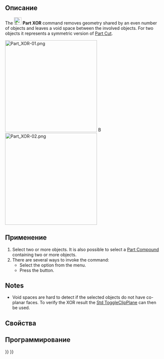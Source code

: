 <languages/>

{{Docnav/ru
|[[Part_Slice/ru|Разрезать и сгруппировать]]
|[[Part_CheckGeometry/ru|Проверка геометрии]]
|[[Part_Workbench/ru|Деталь]]
|IconL=Part_Slice.svg
|IconR=Part_CheckGeometry.svg
|IconC=Workbench_Part.svg
}}

{{GuiCommand/ru
|Name=Part XOR
|Name/ru=Булева XOR
|MenuLocation=Деталь → Разделить → Булево XOR
|Workbenches=[[Part_Workbench/ru|Деталь]]
|Version=0.17
|SeeAlso=[[Part_BooleanFragments/ru|Булево разделение]], [[Part_Slice/ru|Разрезать и сгруппировать]], [[Part_Cut/ru|Обрезать]], [[Part_Boolean/ru|Булевы операции]]
}}

<span id="Description"></span>
== Описание ==

The [[Image:Part_XOR.svg|24px]] '''Part XOR''' command removes geometry shared by an even number of objects and leaves a void space between the involved objects. For two objects it represents a symmetric version of [[Part_Cut|Part Cut]].

[[Image:Part_XOR-01.png|300px]] [[Image:Button_right.svg|16px|link=]]
[[Image:Part_XOR-02.png|300px]]
{{Caption|Three overlapping objects → Result object}}

<span id="Usage"></span>
==Применение==

# Select two or more objects. It is also possible to select a [[Part_Compound|Part Compound]] containing two or more objects.
# There are several ways to invoke the command:
#* Select the {{MenuCommand|Part → Split → [[Image:Part_XOR.svg|16px]] Boolean XOR}} option from the menu.
#* Press the {{Button|[[Image:Part_XOR.svg|16px]] [[Part_XOR|Boolean XOR]]}} button.

==Notes==

* Void spaces are hard to detect if the selected objects do not have co-planar faces. To verify the XOR result the [[Std_ToggleClipPlane|Std ToggleClipPlane]] can then be used.

<span id="Properties"></span>
==Свойства==

<span id="Scripting"></span>
==Программирование==


{{Docnav/ru
|[[Part_Slice/ru|Разрезать и сгруппировать]]
|[[Part_CheckGeometry/ru|Проверка геометрии]]
|[[Part_Workbench/ru|Деталь]]
|IconL=Part_Slice.svg
|IconR=Part_CheckGeometry.svg
|IconC=Workbench_Part.svg
}}

{{Part_Tools_navi{{#translation:}}}}
{{Userdocnavi{{#translation:}}}}